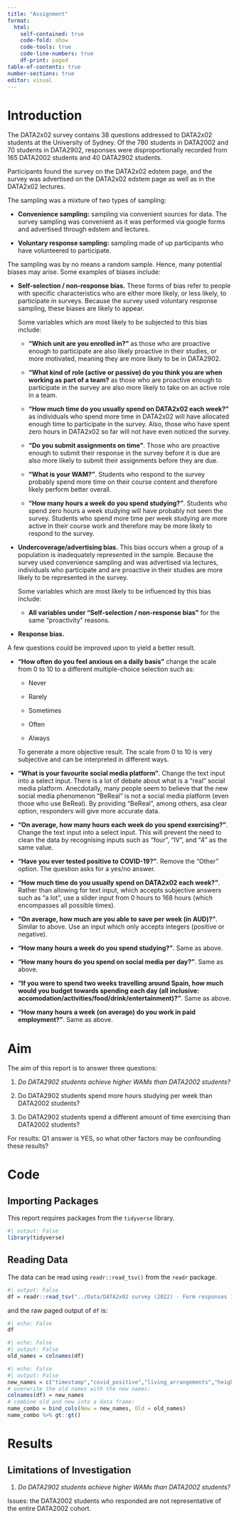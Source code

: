 ```yaml
---
title: "Assignment"
format:
  html:
    self-contained: true
    code-fold: show
    code-tools: true
    code-line-numbers: true
    df-print: paged
table-of-contents: true
number-sections: true
editor: visual
---
```


# Introduction

The DATA2x02 survey contains 38 questions addressed to DATA2x02 students at the University of Sydney. Of the 780 students in DATA2002 and 70 students in DATA2902, responses were disproportionally recorded from 165 DATA2002 students and 40 DATA2902 students.

Participants found the survey on the DATA2x02 edstem page, and the survey was advertised on the DATA2x02 edstem page as well as in the DATA2x02 lectures.

The sampling was a mixture of two types of sampling:

-   **Convenience sampling:** sampling via convenient sources for data. The survey sampling was convenient as it was performed via google forms and advertised through edstem and lectures.

-   **Voluntary response sampling:** sampling made of up participants who have volunteered to participate.

The sampling was by no means a random sample. Hence, many potential biases may arise. Some examples of biases include:

-   **Self-selection / non-response bias.** These forms of bias refer to people with specific characteristics who are either more likely, or less likely, to participate in surveys. Because the survey used voluntary response sampling, these biases are likely to appear.

    Some variables which are most likely to be subjected to this bias include:

    -   **"Which unit are you enrolled in?"** as those who are proactive enough to participate are also likely proactive in their studies, or more motivated, meaning they are more likely to be in DATA2902.

    -   **"What kind of role (active or passive) do you think you are when working as part of a team?** as those who are proactive enough to participate in the survey are also more likely to take on an active role in a team.

    -   **"How much time do you usually spend on DATA2x02 each week?"** as individuals who spend more time in DATA2x02 will have allocated enough time to participate in the survey. Also, those who have spent zero hours in DATA2x02 so far will not have even noticed the survey.

    -   **"Do you submit assignments on time"**. Those who are proactive enough to submit their response in the survey before it is due are also more likely to submit their assignments before they are due.

    -   **"What is your WAM?"**. Students who respond to the survey probably spend more time on their course content and therefore likely perform better overall.

    -   **"How many hours a week do you spend studying?"**. Students who spend zero hours a week studying will have probably not seen the survey. Students who spend more time per week studying are more active in their course work and therefore may be more likely to respond to the survey.

-   **Undercoverage/advertising bias.** This bias occurs when a group of a population is inadequately represented in the sample. Because the survey used convenience sampling and was advertised via lectures, individuals who participate and are proactive in their studies are more likely to be represented in the survey.

    Some variables which are most likely to be influenced by this bias include:

    -   **All variables under "Self-selection / non-response bias"** for the same "proactivity" reasons.

-   **Response bias.**

A few questions could be improved upon to yield a better result.

-   **"How often do you feel anxious on a daily basis"** change the scale from 0 to 10 to a different multiple-choice selection such as:

    -   Never

    -   Rarely

    -   Sometimes

    -   Often

    -   Always

    To generate a more objective result. The scale from 0 to 10 is very subjective and can be interpreted in different ways.

-   **"What is your favourite social media platform"**. Change the text input into a select input. There is a lot of debate about what is a "real" social media platform. Anecdotally, many people seem to believe that the new social media phenomenon "BeReal" is not a social media platform (even those who use BeReal). By providing "BeReal", among others, asa clear option, responders will give more accurate data.

-   **"On average, how many hours each week do you spend exercising?"**. Change the text input into a select input. This will prevent the need to clean the data by recognising inputs such as "four", "IV", and "4" as the same value.

-   **"Have you ever tested positive to COVID-19?"**. Remove the "Other" option. The question asks for a yes/no answer.

-   **"How much time do you usually spend on DATA2x02 each week?"**. Rather than allowing for text input, which accepts subjective answers such as "a lot", use a slider input from 0 hours to 168 hours (which encompasses all possible times).

-   **"On average, how much are you able to save per week (in AUD)?"**. Similar to above. Use an input which only accepts integers (positive or negative).

-   **"How many hours a week do you spend studying?"**. Same as above.

-   **"How many hours do you spend on social media per day?"**. Same as above.

-   **"If you were to spend two weeks travelling around Spain, how much would you budget towards spending each day (all inclusive: accomodation/activities/food/drink/entertainment)?"**. Same as above.

-   **"How many hours a week (on average) do you work in paid employment?"**. Same as above.

# Aim

The aim of this report is to answer three questions:

(1) *Do DATA2902 students achieve higher WAMs than DATA2002 students?*

(2) Do DATA2902 students spend more hours studying per week than DATA2002 students?

(3) Do DATA2902 students spend a different amount of time exercising than DATA2002 students?

For results: Q1 answer is YES, so what other factors may be confounding these results?

# Code

## Importing Packages

This report requires packages from the `tidyverse` library.

```r
#| output: False
library(tidyverse)
```

## Reading Data

The data can be read using `readr::read_tsv()` from the `readr` package.

```r
#| output: False
df = readr::read_tsv("../Data/DATA2x02 survey (2022) - Form responses 1.tsv")
```

and the raw paged output of `df` is:

```r
#| echo: False
df
```

```r
#| echo: False
#| output: False
old_names = colnames(df)
```

```r
#| echo: False
#| output: False
new_names = c("timestamp","covid_positive","living_arrangements","height","uni_travel_method","uni_travel_listen","spain_budget","feel_overseas","feel_anxious","study_hrs","read_news","study_load","work","lab_zoom","social_media","gender","sleep_time","wake_time","random_number","steak_preference","dominant_hand","normal_advanced","exercise_hrs","employment_hrs","city","weekly_saving","hourly_plan","weeks_behind","assignment_on_time","used_r_before","team_role","data2x02_hrs","social_media_hrs","uni_year","sport","wam","shoe_size","decade_selection")
# overwrite the old names with the new names:
colnames(df) = new_names
# combine old and new into a data frame:
name_combo = bind_cols(New = new_names, Old = old_names)
name_combo %>% gt::gt()
```

# Results

## Limitations of Investigation

1.  *Do DATA2902 students achieve higher WAMs than DATA2002 students?*

Issues: the DATA2002 students who responded are not representative of the entire DATA2002 cohort.
